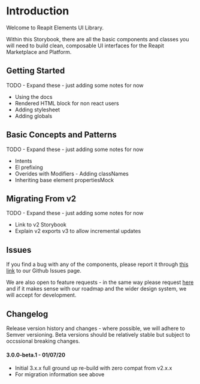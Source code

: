 <Meta title="Introduction" />

# Introduction

Welcome to Reapit Elements UI Library.

Within this Storybook, there are all the basic components and classes you will need to build clean, composable UI interfaces for the Reapit Marketplace and Platform.

## Getting Started

TODO - Expand these - just adding some notes for now

- Using the docs
- Rendered HTML block for non react users
- Adding stylesheet
- Adding globals

## Basic Concepts and Patterns

TODO - Expand these - just adding some notes for now

- Intents
- El prefixing
- Overides with Modifiers - Adding classNames
- Inheriting base element propertiesMock

## Migrating From v2

TODO - Expand these - just adding some notes for now

- Link to v2 Storybook 
- Explain v2 exports v3 to allow incremental updates

## Issues

If you find a bug with any of the components, please report it through [this link](https://github.com/reapit/foundations/issues/new?assignees=&labels=bug%2C+needs-triage%2C+elements&template=bug_report.md&title=) to our Github Issues page.

We are also open to feature requests - in the same way please request [here](https://github.com/reapit/foundations/issues/new?assignees=&labels=external-request%2C+needs-triage%2C+elements&template=feature_request.md&title=) and if it makes sense with our roadmap and the wider design system, we will accept for development.

## Changelog

Release version history and changes - where possible, we will adhere to Semver versioning. Beta versions should be relatively stable but subject to occssional breaking changes.

#### **3.0.0-beta.1 - 01/07/20**
  - Initial 3.x.x full ground up re-build with zero compat from v2.x.x
  - For migration information see above